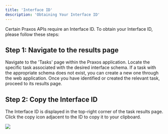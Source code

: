 ```yaml
---
title: 'Interface ID'
description: 'Obtaining Your Interface ID'
---
```


Certain Praxos APIs require an Interface ID. To obtain your Interface ID, please follow these steps:

## Step 1: Navigate to the results page

Navigate to the 'Tasks' page within the Praxos application. Locate the specific task associated with the desired interface schema. If a task with the appropriate schema does not exist, you can create a new one through the web application. Once you have identified or created the relevant task, proceed to its results page.

## Step 2: Copy the Interface ID

The Interface ID is displayed in the top-right corner of the task results page. Click the copy icon adjacent to the ID to copy it to your clipboard.

<Frame>
  <img src="/images/interface-id/Screenshot 2025-04-08 175635.png" style={{ borderRadius: '0.5rem' }} />
</Frame>



